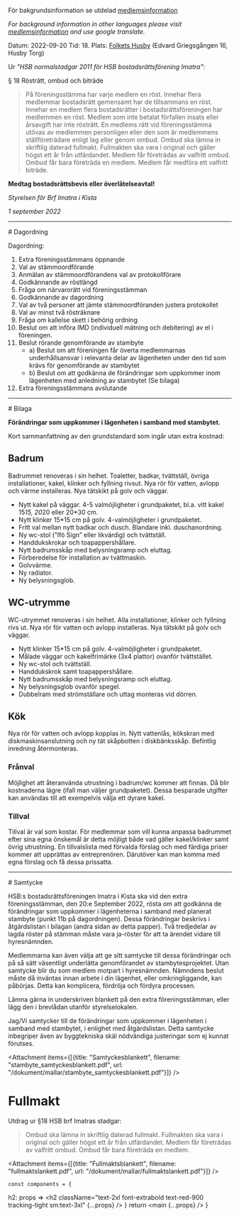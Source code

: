 

För bakgrundsinformation se utdelad [medlemsinformation](/boendeinformation/stambyte-info-2022-06-16)

_For background information in other languages please visit [medlemsinformation](/boendeinformation/stambyte-info-2022-06-16) and
use google translate._

Datum: 2022-09-20
Tid: 18.
Plats: [Folkets Husby](https://folketshusby.se/) (Edvard Griegsgången 16, Husby Torg)

Ur _"HSB normalstadgar 2011 för HSB bostadsrättsförening Imatra"_:


§ 18 Rösträtt, ombud och biträde

> På föreningsstämma har varje medlem en röst. Innehar flera medlemmar bostadsrätt gemensamt har de tillsammans en röst.
Innehar en medlem flera bostadsrätter i bostadsrättsföreningen har medlemmen en röst.
Medlem som inte betalat förfallen insats eller årsavgift har inte rösträtt.
En medlems rätt vid föreningsstämma utövas av medlemmen personligen eller den som är medlemmens ställföreträdare enligt lag eller genom ombud.
Ombud ska lämna in skriftlig daterad fullmakt. Fullmakten ska vara i original och gäller högst ett år från utfärdandet.
Medlem får företrädas av valfritt ombud. Ombud får bara företräda en medlem.
Medlem får medföra ett valfritt biträde.

**Medtag bostadsrättsbevis eller överlåtelseavtal!**

_Styrelsen för Brf Imatra i Kista_

_1 september 2022_

<hr />
# Dagordning

Dagordning:

1. Extra föreningsstämmans öppnande
2. Val av stämmoordförande
3. Anmälan av stämmoordförandens val av protokollförare
4. Godkännande av röstlängd
5. Fråga om närvarorätt vid föreningsstämman
6. Godkännande av dagordning
7. Val av två personer att jämte stämmoordföranden justera protokollet
8. Val av minst två rösträknare
9. Fråga om kallelse skett i behörig ordning
10. Beslut om att införa IMD (individuell mätning och debitering) av el i föreningen.
11. Beslut rörande genomförande av stambyte
    - a) Beslut om att föreningen får överta medlemmarnas underhållsansvar i relevanta delar av lägenheten under den tid som krävs för genomförande av stambytet
    - b) Beslut om att godkänna de förändringar som uppkommer inom lägenheten med anledning av stambytet (Se bilaga)
12. Extra föreningsstämmans avslutande

<hr />
# Bilaga

**Förändringar som uppkommer i lägenheten i samband med stambytet.**

Kort sammanfattning av den grundstandard som ingår utan extra kostnad:

## Badrum
Badrummet renoveras i sin helhet. Toaletter, badkar, tvättställ, övriga installationer, kakel, klinker och fyllning rivsut.
Nya rör för vatten, avlopp och värme installeras.
Nya tätskikt på golv och väggar.

- Nytt kakel på väggar. 4-5 valmöjligheter i grundpaketet, bl.a. vitt kakel 15*15, 20*20 eller 20*30 cm.
- Nytt klinker 15*15 cm på golv. 4-valmöjligheter i grundpaketet.
- Fritt val mellan nytt badkar och dusch. Blandare inkl. duschanordning.
- Ny wc-stol (”Ifö Sign” eller likvärdig) och tvättställ.
- Handdukskrokar och toapappershållare.
- Nytt badrumsskåp med belysningsramp och eluttag.
- Förberedelse för installation av tvättmaskin.
- Golvvärme.
- Ny radiator.
- Ny belysningsglob.


## WC-utrymme
WC-utrymmet renoveras i sin helhet.
Alla installationer, klinker och fyllning rivs ut.
Nya rör för vatten och avlopp installeras.
Nya tätskikt på golv och väggar.

- Nytt klinker 15*15 cm på golv. 4-valmöjligheter i grundpaketet.
- Målade väggar och kakelfrimärke (3x4 plattor) ovanför tvättstället.
- Ny wc-stol och tvättställ.
- Handdukskrok samt toapappershållare.
- Nytt badrumsskåp med belysningsramp och eluttag.
- Ny belysningsglob ovanför spegel.
- Dubbelram med strömställare och uttag monteras vid dörren.


## Kök
Nya rör för vatten och avlopp kopplas in.
Nytt vattenlås, kökskran med diskmaskinsanslutning och ny tät skåpbotten i diskbänksskåp.
Befintlig inredning återmonteras.


### Frånval
Möjlighet att återanvända utrustning i badrum/wc kommer att finnas. Då blir
kostnaderna lägre (ifall man väljer grundpaketet). Dessa besparade utgifter kan
användas till att exempelvis välja ett dyrare kakel.

### Tillval
Tillval är val som kostar. För medlemmar som vill kunna anpassa badrummet
efter sina egna önskemål är detta möjligt både vad gäller kakel/klinker samt övrig
utrustning. En tillvalslista med förvalda förslag och med färdiga priser kommer
att upprättas av entreprenören. Därutöver kan man komma med egna förslag och
få dessa prissatta.

<hr />
# Samtycke

HSB:s bostadsrättsföreningen Imatra i Kista ska vid den extra föreningsstämman,
den 20:e September 2022,
rösta om att godkänna de förändringar som uppkommer i lägenheterna i samband med planerat stambyte (punkt 11b på dagordningen).
Dessa förändringar beskrivs i åtgärdslistan i bilagan (andra sidan av detta papper).
Två tredjedelar av lagda röster på stämman måste vara ja-röster för att ta ärendet vidare till hyresnämnden.

Medlemmarna kan även välja att ge sitt samtycke till dessa förändringar och på så sätt väsentligt underlätta genomförandet av stambytesprojektet.
Utan samtycke blir du som medlem motpart i hyresnämnden.
Nämndens beslut måste då inväntas innan arbete i din lägenhet, eller omkringliggande, kan påbörjas.
Detta kan komplicera, fördröja och fördyra processen.

Lämna gärna in underskriven blankett på den extra föreningsstämman, eller lägg den i brevlådan utanför styrelselokalen.

Jag/Vi samtycker till de förändringar som uppkommer i lägenheten i samband
med stambytet, i enlighet med åtgärdslistan. Detta samtycke inbegriper även av
byggtekniska skäl nödvändiga justeringar som ej kunnat förutses.

<Attachment items={[{title: "Samtyckesblankett", filename: "stambyte_samtyckesblankett.pdf", url: "/dokument/mallar/stambyte_samtyckesblankett.pdf"}]} />


# Fullmakt

Utdrag ur §18 HSB brf Imatras stadgar:

> Ombud ska lämna in skriftlig daterad fullmakt.
Fullmakten ska vara i original och gäller högst ett år från utfärdandet.
Medlem får företrädas av valfritt ombud. Ombud får bara företräda en medlem.


<Attachment items={[{title: "Fullmaktsblankett", filename: "fullmaktslankett.pdf", url: "/dokument/mallar/fullmaktslankett.pdf"}]} />


    const components = {
  h2: props => <h2 className="text-2xl font-extrabold text-red-900 tracking-tight sm:text-3xl" {...props} />
    }
    return <MDXProvider components={components} >
              <Body>
          <Centered
        introducing="Kallelse"
        title="Brf Imatra extra föreningsstämma"
        summary="Härmed kallas medlemmarna i Brf Imatra till extra föreningsstämma, tisdagen den 20:e September kl. 18.00 i “Folkets Husby”, angående stambyte samt införande av individuell elmätning"
      >
               <main {...props} />
          </Centered>
      </Body>
    </MDXProvider>
}